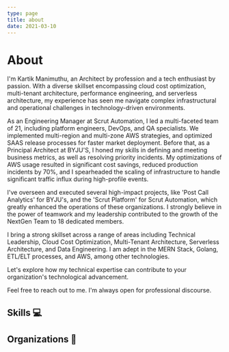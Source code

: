 ```yaml
---
type: page
title: about
date: 2021-03-10
---
```



# About

I'm Kartik Manimuthu, an Architect by profession and a tech enthusiast by passion. With a diverse skillset encompassing cloud cost optimization, multi-tenant architecture, performance engineering, and serverless architecture, my experience has seen me navigate complex infrastructural and operational challenges in technology-driven environments.

As an Engineering Manager at Scrut Automation, I led a multi-faceted team of 21, including platform engineers, DevOps, and QA specialists. We implemented multi-region and multi-zone AWS strategies, and optimized SAAS release processes for faster market deployment. Before that, as a Principal Architect at BYJU'S, I honed my skills in defining and meeting business metrics, as well as resolving priority incidents. My optimizations of AWS usage resulted in significant cost savings, reduced production incidents by 70%, and I spearheaded the scaling of infrastructure to handle significant traffic influx during high-profile events.

I've overseen and executed several high-impact projects, like 'Post Call Analytics' for BYJU's, and the 'Scrut Platform' for Scrut Automation, which greatly enhanced the operations of these organizations. I strongly believe in the power of teamwork and my leadership contributed to the growth of the NextGen Team to 18 dedicated members.

I bring a strong skillset across a range of areas including Technical Leadership, Cloud Cost Optimization, Multi-Tenant Architecture, Serverless Architecture, and Data Engineering. I am adept in the MERN Stack, Golang, ETL/ELT processes, and AWS, among other technologies.

Let's explore how my technical expertise can contribute to your organization's technological advancement.

Feel free to reach out to me. I'm always open for professional discourse.

## Skills 💻

<Badge data={technicalSkills} />

## Organizations 💼

<WorkExpTimeline data={workExperience} />
